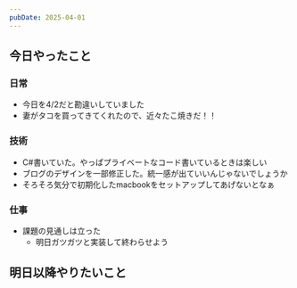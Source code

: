 ```yaml
---
pubDate: 2025-04-01
---
```



## 今日やったこと

### 日常

- 今日を4/2だと勘違いしていました
- 妻がタコを買ってきてくれたので、近々たこ焼きだ！！

### 技術

- C#書いていた。やっぱプライベートなコード書いているときは楽しい
- ブログのデザインを一部修正した。統一感が出ていいんじゃないでしょうか
- そろそろ気分で初期化したmacbookをセットアップしてあげないとなぁ

### 仕事

- 課題の見通しは立った
	- 明日ガツガツと実装して終わらせよう


## 明日以降やりたいこと
